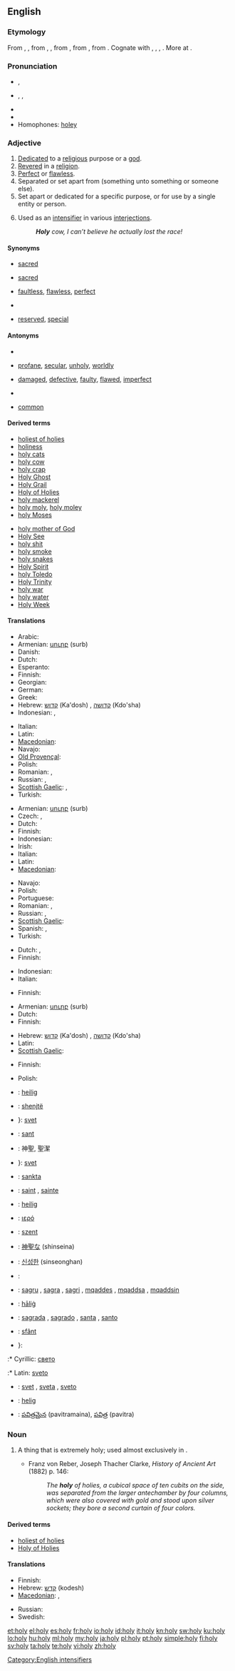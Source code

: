 {{also|hộ lý|holly}}
==English==

===Etymology===
From {{etyl|enm}} {{term|holi|lang=enm}}, {{term|hali|lang=enm}}, from {{etyl|ang}} {{term|halig|hāliġ|lang=ang}}, {{term|haleg|hāleġ|holy, consecrated, sacred, venerated, godly, saintly, ecclesiastical, pacific, tame|lang=ang}}, from {{proto|Germanic|hailagaz|holy, bringing health|lang=en}}, from {{proto|Germanic|hailaz|healthy, whole|lang=en}}, from {{proto|Indo-European|koil-|healthy, whole|lang=en}}. Cognate with {{etyl|sco|-}} {{term|haly||holy|lang=sco}}, {{etyl|nl|-}} {{term|heilig||holy|lang=nl}}, {{etyl|de|-}} {{term|heilig||holy|lang=de}}, {{etyl|sv|-}} {{term|helig||holy|lang=sv}}. More at {{l|en|whole}}.

===Pronunciation===
* {{a|US}} {{IPA|/ˈhəʊli/}}, {{SAMPA|/"h@Uli/}}
* {{a|US}} {{enPR|hōʹlē}}, {{IPA|/ˈhoʊli/}}, {{SAMPA|/"hoUli/}}
* {{audio|en-us-holy.ogg|Audio (US)}}
* {{rhymes|əʊli}}
* Homophones: [[holey]]

===Adjective===
{{en-adj|holier|holiest}}

# [[dedicated|Dedicated]] to a [[religious]] purpose or a [[god]].
# [[revere|Revered]] in a [[religion]].
# [[perfect|Perfect]] or [[flawless]].
# Separated or set apart from (something unto something or someone else).
# Set apart or dedicated for a specific purpose, or for use by a single entity or person.
# {{slang}} Used as an [[intensifier]] in various [[interjection]]s.
#: '''''Holy''' cow, I can’t believe he actually lost the race!''

====Synonyms====
* {{sense|dedicated to a religious purpose or a god}} [[sacred]]
* {{sense|revered in a religion}} [[sacred]]
* {{sense|perfect, flawless}} [[faultless]], [[flawless]], [[perfect]]
* {{sense|separated or set apart from something}}
* {{sense|set apart or dedicated for a specific purpose}} [[reserved]], [[special]]

====Antonyms====
* {{sense|dedicated to a religious purpose or a god}}
* {{sense|revered in a religion}} [[profane]], [[secular]], [[unholy]], [[worldly]]
* {{sense|perfect, flawless}} [[damaged]], [[defective]], [[faulty]], [[flawed]], [[imperfect]]
* {{sense|separated or set apart from something}}
* {{sense|set apart or dedicated for a specific purpose}} [[common]]

====Derived terms====
{{rel-top|terms derived from ''holy''}}
* [[holiest of holies]]<!--belongs both here and under the noun-->
* [[holiness]]
* [[holy cats]]
* [[holy cow]]
* [[holy crap]]
* [[Holy Ghost]]
* [[Holy Grail]]
* [[Holy of Holies]]<!--belongs both here and under the noun-->
* [[holy mackerel]]
* [[holy moly]], [[holy moley]]
* [[holy Moses]]
{{rel-mid}}
* [[holy mother of God]]
* [[Holy See]]
* [[holy shit]]
* [[holy smoke]]
* [[holy snakes]]
* [[Holy Spirit]]
* [[holy Toledo]]
* [[Holy Trinity]]
* [[holy war]]
* [[holy water]]
* [[Holy Week]]
<!--these are derived from "holiness":
* [[His Holiness]]
* [[Your Holiness]]
-->
{{rel-bottom}}

====Translations====
{{trans-top|dedicated to a religious purpose}}
* Arabic: {{t|ar|مقدس|m|tr=muqaddas|alt=مُقَدَّس|sc=Arab}}
* Armenian: [[սուրբ]] (surb)
* Danish: {{t|da|hellig}}
* Dutch: {{t+|nl|heilig}}
* Esperanto: {{t-|eo|sankta|xs=Esperanto}}
* Finnish: {{t+|fi|pyhä}}
* Georgian: {{t-|ka|წმინდა|tr=cminda|sc=Geor|xs=Georgian}}
* German: {{t+|de|heilig}}
* Greek: {{t+|el|άγιος|tr=aghios}}
* Hebrew: [[קדוש]] (Ka'dosh) {{m}}, [[קדושה]] (Kdo'sha) {{f}}
* Indonesian: {{t-|id|kudus|xs=Indonesian}}, {{t-|id|keramat|xs=Indonesian}}
{{trans-mid}}
* Italian: {{t+|it|sacro}}
* Latin: {{t+|la|sacer}}
* [[Macedonian]]: {{t-|mk|свет|m|tr=svet}}
* Navajo: {{tø|nv|diyin}}
* [[Old Provençal]]: {{tø|pro|sant}}
* Polish: {{t+|pl|święty|m}}
* Romanian: {{t|ro|sfânt|m|n}}, {{t|ro|sfântă|f}}
* Russian: {{t+|ru|священный|tr=sv'aš'énnyj}}, {{t+|ru|святой|tr=sv'atój}}
* [[Scottish Gaelic]]: {{t-|gd|naomh|xs=Scottish Gaelic}},  {{t-|gd|coisrigte|xs=Scottish Gaelic}}
* Turkish: {{t+|tr|kutsal}}
{{trans-bottom}}

{{trans-top|revered in a religion}}
* Armenian: [[սուրբ]] (surb)
* Czech: {{t-|cs|svatý|m}}, {{t-|cs|posvátný|m}}
* Dutch: {{t+|nl|heilig}}
* Finnish: {{t+|fi|pyhä}}
* Indonesian: {{t-|id|keramat|xs=Indonesian}}
* Irish: {{t|ga|naofa|xs=Irish}}
* Italian: {{t+|it|santo}}
* Latin: {{t+|la|sanctus}}
* [[Macedonian]]: {{t-|mk|свет|m|tr=svet}}
{{trans-mid}}
* Navajo: {{tø|nv|diyin}}
* Polish: {{t+|pl|święty|m}}
* Portuguese: {{t+|pt|sagrado|m}}
* Romanian: {{t-|ro|sfânt}} {{m|n}},  {{t-|ro|sfântă}} {{f}}
* Russian: {{t+|ru|священный|tr=sv'aš'énnyj}}, {{t+|ru|святой|tr=sv'atój}}
* [[Scottish Gaelic]]: {{t-|gd|naomh|xs=Scottish Gaelic}}
* Spanish: {{t+|es|santo|m}}, {{t-|es|santa|f}}
* Turkish: {{t+|tr|kutsal}}
{{trans-bottom}}

{{trans-top|flawless}}
* Dutch: {{t|nl|foutloos}}, {{qualifier|in expression: ... huisje}} {{t+|nl|heilig}}
* Finnish: {{t+|fi|pyhä}}
{{trans-mid}}
* Indonesian: {{t+|id|suci|xs=Indonesian}}
* Italian: {{t+|it|immacolato}}
{{trans-bottom}}

{{trans-top|separated from or set apart}}
* Finnish: {{t|fi|pyhitetty}}
{{trans-mid}}
{{trans-bottom}}

{{trans-top|dedicated for a specific purpose}}
* Armenian: [[սուրբ]] (surb)
* Dutch: {{t+|nl|heilig}}
* Finnish: {{t|fi|pyhitetty}}
{{trans-mid}}
* Hebrew: [[קדוש]] (Ka'dosh) {{m}}, [[קדושה]] (Kdo'sha) {{f}}
* Latin: {{t+|la|sacer}}
* [[Scottish Gaelic]]: {{t-|gd|coisrigte|xs=Scottish Gaelic}}
{{trans-bottom}}

{{trans-top|slang intensifier}}
* Finnish: {{t+|fi|pyhä}}
{{trans-mid}}
* Polish: {{t+|pl|święty|m}}
{{trans-bottom}}

{{checktrans-top}}
* {{ttbc|af}}: [[heilig]]
* {{ttbc|sq}}: [[shenjtë]]
* {{ttbc|sh}}}: [[svet]]
* {{ttbc|ca}}: [[sant]]
* {{ttbc|zh}}: 神聖, 聖潔
* {{ttbc|sh}}}: [[svet]]
* {{ttbc|eo}}: [[sankta]]
* {{ttbc|fr}}: [[saint]] {{m}}, [[sainte]] {{f}}
* {{ttbc|de}}: [[heilig]]
* {{ttbc|el}}: [[ιερό]]
* {{ttbc|hu}}: [[szent]]
* {{ttbc|ja}}: [[神聖な]] (shinseina)
* {{ttbc|ko}}: [[신성한]] (sinseonghan)
{{trans-mid}}
* {{ttbc|ku}}: {{ku-Arab|[[پیرۆز]]}}
* {{ttbc|mt}}: [[sagru]] {{m}}, [[sagra]] {{f}}, [[sagri]] {{p}}, [[mqaddes]] {{m}}, [[mqaddsa]] {{f}}, [[mqaddsin]] {{p}}
* {{ttbc|ang}}: [[halig|hāliġ]]
* {{ttbc|pt}}: [[sagrada]] {{f}}, [[sagrado]] {{m}}, [[santa]] {{f}}, [[santo]] {{m}}
* {{ttbc|ro}}: [[sfânt]]
* {{ttbc|sh}}}:
:* Cyrillic: [[свето]] {{n}}
:* Latin: [[sveto]] {{n}}
* {{ttbc|sl}}: [[svet]] {{m}}, [[sveta]] {{f}}, [[sveto]] {{n}}
* {{ttbc|sv}}: [[helig]]
* {{ttbc|te}}: [[పవిత్రమైన]] (pavitramaina), [[పవిత్ర]] (pavitra)
{{trans-bottom}}

===Noun===
{{en-noun|holies}}

# {{archaic}} A thing that is extremely holy; used almost exclusively in {{term|Holy of Holies}}.
#* Franz von Reber, Joseph Thacher Clarke, ''History of Ancient Art'' (1882) p. 146:
#*: ''The '''holy''' of holies, a cubical space of ten cubits on the side, was separated from the larger antechamber by four columns, which were also covered with gold and stood upon silver sockets; they bore a second curtain of four colors.''

====Derived terms====
* [[holiest of holies]]
* [[Holy of Holies]]

====Translations====
{{trans-top|holy thing}}
* Finnish: {{t+|fi|pyhä}}
* Hebrew: [[קדש]] (kodesh)
* [[Macedonian]]: {{t-|mk|светиња|f|tr=svétinja}},  {{t|mk|светост|f|tr=svétost}}
{{trans-mid}}
* Russian: {{t+|ru|святыня|f|tr=sv'atýn'a}}
* Swedish: {{t|sv|helgedom}}
{{trans-bottom}}

[[Category:English intensifiers]]

[[et:holy]]
[[el:holy]]
[[es:holy]]
[[fr:holy]]
[[io:holy]]
[[id:holy]]
[[it:holy]]
[[kn:holy]]
[[sw:holy]]
[[ku:holy]]
[[lo:holy]]
[[hu:holy]]
[[ml:holy]]
[[my:holy]]
[[ja:holy]]
[[pl:holy]]
[[pt:holy]]
[[simple:holy]]
[[fi:holy]]
[[sv:holy]]
[[ta:holy]]
[[te:holy]]
[[vi:holy]]
[[zh:holy]]